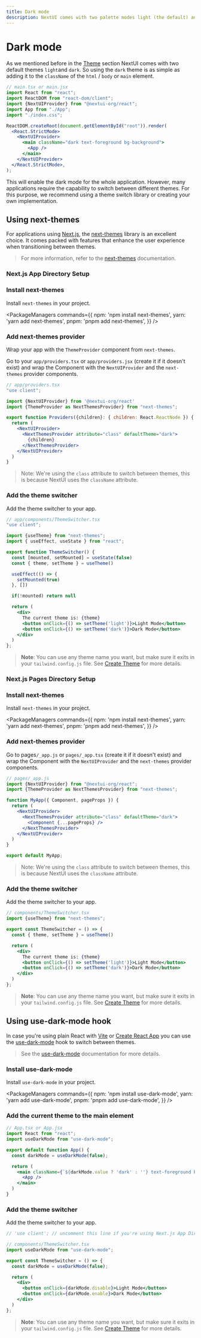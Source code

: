 ```yaml
---
title: Dark mode
description: NextUI comes with two palette modes light (the default) and dark.
---
```


# Dark mode

As we mentioned before in the [Theme](/docs/customization/theme) section NextUI comes with two default
themes `light`and `dark`. So using the `dark` theme is as simple as adding it to the `className` of the
`html` / `body` or `main` element.

```jsx {11}
// main.tsx or main.jsx
import React from "react";
import ReactDOM from "react-dom/client";
import {NextUIProvider} from "@nextui-org/react";
import App from "./App";
import "./index.css";

ReactDOM.createRoot(document.getElementById("root")).render(
  <React.StrictMode>
    <NextUIProvider>
      <main className="dark text-foreground bg-background">
        <App />
      </main>
    </NextUIProvider>
  </React.StrictMode>,
);
```

This will enable the dark mode for the whole application. However, many applications require 
the capability to switch between different themes. For this purpose, we recommend using a 
theme switch library or creating your own implementation.



## Using next-themes

For applications using [Next.js](/docs/frameworks/nextjs), the [next-themes](https://github.com/pacocoursey/next-themes)
library is an excellent choice. It comes packed with features that enhance the user experience
when transitioning between themes.

> For more information, refer to the [next-themes](https://github.com/pacocoursey/next-themes) documentation.

### Next.js App Directory Setup

<Steps>

### Install next-themes

Install `next-themes` in your project.

<PackageManagers
  commands={{
    npm: 'npm install next-themes',
    yarn: 'yarn add next-themes',
    pnpm: 'pnpm add next-themes',
  }}
/>


### Add next-themes provider

Wrap your app with the `ThemeProvider` component from `next-themes`.

Go to your `app/providers.tsx` or `app/providers.jsx` (create it if it doesn't exist) and wrap the 
Component with the `NextUIProvider` and the `next-themes` provider components.


```jsx
// app/providers.tsx
"use client";

import {NextUIProvider} from '@nextui-org/react'
import {ThemeProvider as NextThemesProvider} from "next-themes";

export function Providers({children}: { children: React.ReactNode }) {
  return (
    <NextUIProvider>
      <NextThemesProvider attribute="class" defaultTheme="dark">
        {children}
      </NextThemesProvider>
    </NextUIProvider>
  )
}
```

> Note: We're using the `class` attribute to switch between themes, this is because NextUI uses the `className` attribute.

### Add the theme switcher

Add the theme switcher to your app.

```jsx
// app/components/ThemeSwitcher.tsx
"use client";

import {useTheme} from "next-themes";
import { useEffect, useState } from "react";

export function ThemeSwitcher() {
  const [mounted, setMounted] = useState(false)
  const { theme, setTheme } = useTheme()

  useEffect(() => {
    setMounted(true)
  }, [])

  if(!mounted) return null

  return (
    <div>
      The current theme is: {theme}
      <button onClick={() => setTheme('light')}>Light Mode</button>
      <button onClick={() => setTheme('dark')}>Dark Mode</button>
    </div>
  )
};
```

> **Note**: You can use any theme name you want, but make sure it exits in your 
`tailwind.config.js` file. See [Create Theme](/docs/customization/create-theme) for more details.

</Steps>

### Next.js Pages Directory Setup

<Steps>

### Install next-themes

Install `next-themes` in your project.

<PackageManagers
  commands={{
    npm: 'npm install next-themes',
    yarn: 'yarn add next-themes',
    pnpm: 'pnpm add next-themes',
  }}
/>

### Add next-themes provider

Go to pages`/_app.js` or `pages/_app.tsx` (create it if it doesn't exist) and  wrap the
Component with the `NextUIProvider` and the `next-themes` provider components.

```jsx
// pages/_app.js
import {NextUIProvider} from "@nextui-org/react";
import {ThemeProvider as NextThemesProvider} from "next-themes";

function MyApp({ Component, pageProps }) {
  return (
    <NextUIProvider>
      <NextThemesProvider attribute="class" defaultTheme="dark">
        <Component {...pageProps} />
      </NextThemesProvider>
    </NextUIProvider>
  )
}

export default MyApp;
```

> Note: We're using the `class` attribute to switch between themes, this is because NextUI uses the `className` attribute.

### Add the theme switcher

Add the theme switcher to your app.

```jsx
// components/ThemeSwitcher.tsx
import {useTheme} from "next-themes";

export const ThemeSwitcher = () => {
  const { theme, setTheme } = useTheme()

  return (
    <div>
      The current theme is: {theme}
      <button onClick={() => setTheme('light')}>Light Mode</button>
      <button onClick={() => setTheme('dark')}>Dark Mode</button>
    </div>
  )
};
```

> **Note**: You can use any theme name you want, but make sure it exits in your
`tailwind.config.js` file. See [Create Theme](/docs/customization/create-theme) for more details.

</Steps>


## Using use-dark-mode hook

In case you're using plain React with [Vite](/docs/frameworks/vite) or [Create React App](https://create-react-app.dev/) 
you can use the [use-dark-mode](https://github.com/donavon/use-dark-mode) hook to switch between themes.

> See the [use-dark-mode](https://github.com/donavon/use-dark-mode) documentation for more details.

<Steps>

### Install use-dark-mode

Install `use-dark-mode` in your project.

<PackageManagers
  commands={{
    npm: 'npm install use-dark-mode',
    yarn: 'yarn add use-dark-mode',
    pnpm: 'pnpm add use-dark-mode',
  }}
/> 

### Add the current theme to the main element

```jsx
// App.tsx or App.jsx
import React from "react";
import useDarkMode from "use-dark-mode";

export default function App() {
  const darkMode = useDarkMode(false);

  return (
    <main className={`${darkMode.value ? 'dark' : ''} text-foreground bg-background`}>
      <App />
    </main>
  )
}
```

### Add the theme switcher

Add the theme switcher to your app.

```jsx
// 'use client'; // uncomment this line if you're using Next.js App Directory Setup

// components/ThemeSwitcher.tsx
import useDarkMode from "use-dark-mode";

export const ThemeSwitcher = () => {
  const darkMode = useDarkMode(false);

  return (
    <div>
      <button onClick={darkMode.disable}>Light Mode</button>
      <button onClick={darkMode.enable}>Dark Mode</button>
    </div>
  )
};
```



> **Note**: You can use any theme name you want, but make sure it exits in your
`tailwind.config.js` file. See [Create Theme](/docs/customization/create-theme) for more details.


</Steps>